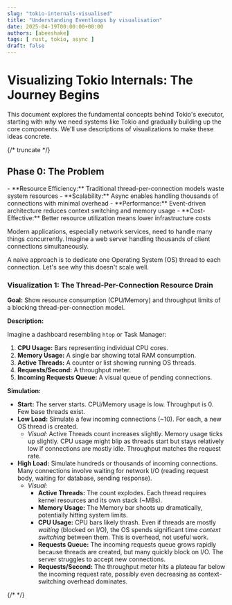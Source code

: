 ```yaml
---
slug: "tokio-internals-visualised"
title: "Understanding Eventloops by visualisation"
date: 2025-04-19T00:00:00+00:00
authors: [abeeshake] 
tags: [ rust, tokio, async ]
draft: false
---
```



# Visualizing Tokio Internals: The Journey Begins

This document explores the fundamental concepts behind Tokio's executor, starting with *why* we need systems like Tokio and gradually building up the core components. We'll use descriptions of visualizations to make these ideas concrete.

{/* truncate */}

## Phase 0: The Problem

<LearningObjective question="Why do we need async runtimes like Tokio?">
  - **Resource Efficiency:** Traditional thread-per-connection models waste system resources
  - **Scalability:** Async enables handling thousands of connections with minimal overhead
  - **Performance:** Event-driven architecture reduces context switching and memory usage
  - **Cost-Effective:** Better resource utilization means lower infrastructure costs
</LearningObjective>

Modern applications, especially network services, need to handle many things concurrently. Imagine a web server handling thousands of client connections simultaneously.

A naive approach is to dedicate one Operating System (OS) thread to each connection. Let's see why this doesn't scale well.

### Visualization 1: The Thread-Per-Connection Resource Drain

**Goal:** Show resource consumption (CPU/Memory) and throughput limits of a blocking thread-per-connection model.

**Description:**

Imagine a dashboard resembling `htop` or Task Manager:

1.  **CPU Usage:** Bars representing individual CPU cores.
2.  **Memory Usage:** A single bar showing total RAM consumption.
3.  **Active Threads:** A counter or list showing running OS threads.
4.  **Requests/Second:** A throughput meter.
5.  **Incoming Requests Queue:** A visual queue of pending connections.

**Simulation:**

*   **Start:** The server starts. CPU/Memory usage is low. Throughput is 0. Few base threads exist.
*   **Low Load:** Simulate a few incoming connections (~10). For each, a new OS thread is created.
    *   *Visual:* Active Threads count increases slightly. Memory usage ticks up slightly. CPU usage might blip as threads start but stays relatively low if connections are mostly idle. Throughput matches the request rate.
*   **High Load:** Simulate hundreds or thousands of incoming connections. Many connections involve waiting for network I/O (reading request body, waiting for database, sending response).
    *   *Visual:*
        *   **Active Threads:** The count explodes. Each thread requires kernel resources and its own stack (~MBs).
        *   **Memory Usage:** The Memory bar shoots up dramatically, potentially hitting system limits.
        *   **CPU Usage:** CPU bars likely thrash. Even if threads are mostly *waiting* (blocked on I/O), the OS spends significant time *context switching* between them. This is overhead, not useful work.
        *   **Requests Queue:** The incoming requests queue grows rapidly because threads are created, but many quickly block on I/O. The server struggles to accept new connections.
        *   **Requests/Second:** The throughput meter hits a plateau far below the incoming request rate, possibly even decreasing as context-switching overhead dominates.

{/* <ThreadResourceVisualization /> */}
<ThreadResourceHtopVisualization />